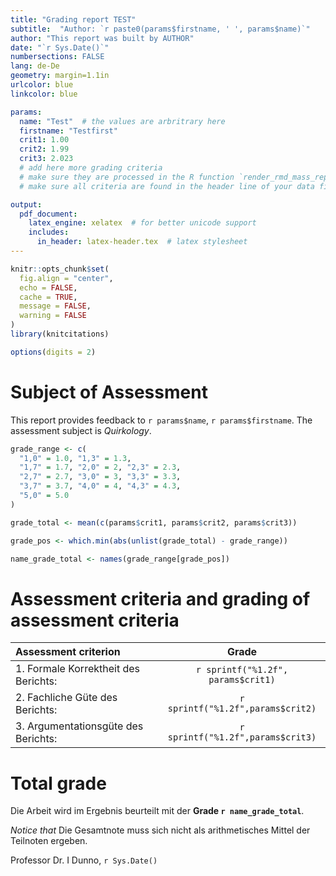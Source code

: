 ```yaml
--- 
title: "Grading report TEST"
subtitle:  "Author: `r paste0(params$firstname, ' ', params$name)`" 
author: "This report was built by AUTHOR" 
date: "`r Sys.Date()`"
numbersections: FALSE 
lang: de-De
geometry: margin=1.1in
urlcolor: blue
linkcolor: blue

params:  
  name: "Test"  # the values are arbritrary here
  firstname: "Testfirst"
  crit1: 1.00
  crit2: 1.99
  crit3: 2.023
  # add here more grading criteria
  # make sure they are processed in the R function `render_rmd_mass_report()`, too
  # make sure all criteria are found in the header line of your data file

output: 
  pdf_document:
    latex_engine: xelatex  # for better unicode support
    includes:
      in_header: latex-header.tex  # latex stylesheet
---
```



```r
knitr::opts_chunk$set(
  fig.align = "center",
  echo = FALSE,
  cache = TRUE,
  message = FALSE,
  warning = FALSE
)
library(knitcitations)
```

\thispagestyle{fancy}

\vspace{2cm}


```r
options(digits = 2)
```


# Subject of Assessment

This report provides feedback to  `r params$name`, `r params$firstname`. The assessment subject is *Quirkology*.

```r
grade_range <- c(
  "1,0" = 1.0, "1,3" = 1.3,
  "1,7" = 1.7, "2,0" = 2, "2,3" = 2.3,
  "2,7" = 2.7, "3,0" = 3, "3,3" = 3.3,
  "3,7" = 3.7, "4,0" = 4, "4,3" = 4.3,
  "5,0" = 5.0
)

grade_total <- mean(c(params$crit1, params$crit2, params$crit3))

grade_pos <- which.min(abs(unlist(grade_total) - grade_range))

name_grade_total <- names(grade_range[grade_pos])
```



# Assessment criteria and grading of assessment criteria

Assessment criterion                             Grade
----------------------------------------------- ----------------------
1. Formale Korrektheit des Berichts:            `r sprintf("%1.2f", params$crit1)`
2. Fachliche Güte des Berichts:                 `r sprintf("%1.2f",params$crit2)`
3. Argumentationsgüte des Berichts:             `r sprintf("%1.2f",params$crit3)`
----------------------------------------------- ----------------------


# Total grade




Die Arbeit wird im Ergebnis beurteilt mit der **Grade `r name_grade_total`**. 

*Notice that* Die Gesamtnote muss sich nicht als arithmetisches Mittel der Teilnoten ergeben.


\vspace{20 mm}


Professor Dr. I Dunno, `r Sys.Date()`

\vspace{20 mm}


